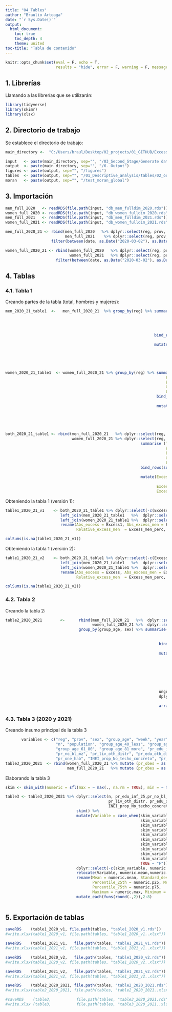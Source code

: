```yaml
---
title: "04_Tables"
author: "Braulio Arteaga"
date: "`r Sys.Date()`"
output:
  html_document:
    toc: true
    toc_depth: 4
    theme: united
toc-title: "Tabla de contenido"
---
```

```r
knitr::opts_chunk$set(eval = F, echo = T,
                      results = "hide", error = F, warning = F, message = F)
```

## 1. Librerías

Llamando a las librerías que se utilizarán:
```r
library(tidyverse)
library(skimr)
library(xlsx)
```


## 2. Directorio de trabajo

Se establece el directorio de trabajo:
```r
main_directory <-  "C:/Users/braul/Desktop/02_projects/01_GITHUB/Excess_Mort"

input   <- paste(main_directory, sep="", "/03_Second_Stage/Generate database/2.output_db") 
output  <- paste(main_directory, sep="", "/6. Output")
figures <- paste(output, sep="", "/figures")
tables  <- paste(output, sep="", "/01_Descriptive_analysis/tables/02_output")
moran   <- paste(output, sep="", "/test_moran_global")
```


## 3. Importación

```r
men_full_2020   <- readRDS(file.path(input, "db_men_fulldim_2020.rds"))
women_full_2020 <- readRDS(file.path(input, "db_women_fulldim_2020.rds"))
men_full_2021   <- readRDS(file.path(input, "db_men_fulldim_2021.rds"))
women_full_2021 <- readRDS(file.path(input, "db_women_fulldim_2021.rds"))
```


```r
men_full_2020_21 <- rbind(men_full_2020   %>% dplyr::select(reg, prov, year, week, sex, group_age, n, E, low, upp, date), 
                          men_full_2021    %>% dplyr::select(reg, prov, year, week, sex, group_age, n, E, low, upp, date)) %>% 
                    filter(between(date, as.Date("2020-03-02"), as.Date("2021-02-22")))

women_full_2020_21 <- rbind(women_full_2020   %>% dplyr::select(reg, prov, year, week, sex, group_age, n, E, low, upp, date), 
                            women_full_2021   %>% dplyr::select(reg, prov, year, week, sex, group_age, n, E, low, upp, date)) %>% 
                      filter(between(date, as.Date("2020-03-02"), as.Date("2021-02-22")))


```




## 4. Tablas
### 4.1. Tabla 1

Creando partes de la tabla (total, hombres y mujeres):

```r
men_2020_21_table1  <-   men_full_2020_21  %>% group_by(reg) %>% summarise(Total_men  = sum(n), 
                                                                        E_men      = round(sum(E)), 
                                                                        Excess_men = round(sum(n) - sum(E)), 
                                                                        Upp_men    = round(sum(n) - sum(low)), 
                                                                        Low_men    = round(sum(n) - sum(upp))) %>% 
                                                                 bind_rows(summarise(., across(where(is.numeric), sum),
                                                                                     across(where(is.character), ~"PERÚ"))) %>%
                                                                 mutate(Excess_men1     = paste(round(Excess_men)," (",round(Low_men), " ","to",
                                                                                             " ", round(Upp_men),")", sep =""), 
                                                                        Excess_men_perc = round((Total_men-E_men)/E_men,3), 
                                                                        Excess_rate_men = round((Total_men-E_men)/Total_men,3) ) 


women_2020_21_table1  <- women_full_2020_21 %>% group_by(reg) %>% summarise(Total_women  = sum(n), 
                                                                      E_women      = round(sum(E)), 
                                                                      Excess_women = round(sum(n) - sum(E)), 
                                                                      Upp_women    = round(sum(n) - sum(low)), 
                                                                      Low_women    = round(sum(n) - sum(upp))) %>% 
                                                                  bind_rows(summarise(., across(where(is.numeric), sum),
                                                                                         across(where(is.character), ~"PERÚ"))) %>%
                                                                  mutate(Excess_women1     = paste(round(Excess_women)," (",round(Low_women), " ","to",
                                                                                                 " ", round(Upp_women),")", sep =""), 
                                                                         Excess_women_perc = round((Total_women-E_women)/E_women,3), 
                                                                         Excess_rate_women = round((Total_women-E_women)/Total_women,3)  ) 


both_2020_21_table1 <- rbind(men_full_2020_21   %>% dplyr::select(reg, prov, year, week, sex, group_age, n, E, low, upp), 
                             women_full_2020_21 %>% dplyr::select(reg, prov, year, week, sex, group_age, n, E, low, upp))  %>%  group_by(reg) %>%  
                                                           summarise (Total  = sum(n), 
                                                                      E_grl  = round(sum(E)), 
                                                                      Excess = round(sum(n) - sum(E)), 
                                                                      Upp    = round(sum(n) - sum(low)), 
                                                                      Low    = round(sum(n) - sum(upp))) %>% 
                                                           bind_rows(summarise(., across(where(is.numeric), sum),
                                                                                  across(where(is.character), ~"PERÚ"))) %>%
                                                           mutate(Excess1     = paste(round(Excess)," (",round(Low), " ","to",
                                                                                          " ", round(Upp),")", sep =""), 
                                                                  Excess_perc = round((Total - E_grl)/E_grl,3), 
                                                                  Excess_rate = round((Total - E_grl)/Total,3) ) 
```

Obteniendo la tabla 1 (versión 1):
```r
table1_2020_21_v1    <- both_2020_21_table1 %>% dplyr::select(-c(Excess, Low, Upp)) %>% 
                        left_join(men_2020_21_table1   %>%  dplyr::select(-c(Excess_men,   Low_men, Upp_men)), by = c("reg" = "reg"))     %>% 
                        left_join(women_2020_21_table1 %>%  dplyr::select(-c(Excess_women, Low_women, Upp_women)), by = c("reg" = "reg")) %>%
                        rename(Abs_excess = Excess1, Abs_excess_men = Excess_men1, Abs_excess_women = Excess_women1, Relative_excess = Excess_perc,   
                               Relative_excess_men  = Excess_men_perc, Relative_excess_women = Excess_women_perc )

colSums(is.na(table1_2020_21_v1))
```


Obteniendo la tabla 1 (versión 2):
```r
table1_2020_21_v2    <- both_2020_21_table1 %>% dplyr::select(-c(Excess1)) %>% 
                        left_join(men_2020_21_table1   %>%  dplyr::select(-c(Excess_men1))  , by = c("reg" = "reg")) %>% 
                        left_join(women_2020_21_table1 %>%  dplyr::select(-c(Excess_women1)), by = c("reg" = "reg")) %>% 
                        rename(Abs_excess = Excess, Abs_excess_men = Excess_men, Abs_excess_women = Excess_women, Relative_excess = Excess_perc,   
                               Relative_excess_men  = Excess_men_perc, Relative_excess_women = Excess_women_perc )

colSums(is.na(table1_2020_21_v2))
```


### 4.2. Tabla 2 
Creando la tabla 2:
```r
table2_2020_2021        <-      rbind(men_full_2020_21   %>%  dplyr::select(reg, prov, year, week, sex, group_age, n, E, low, upp), 
                                      women_full_2020_21 %>%  dplyr::select(reg, prov, year, week, sex, group_age, n, E, low, upp)) %>% 
                                group_by(group_age, sex) %>% summarise(Excess_Deaths = round(sum(n) - sum(E)), 
                                                                             N = sum(n),
                                                                             E = round(sum(E))) %>% 
                                                                   bind_rows(summarise(., across(where(is.numeric), sum),
                                                                                          across(where(is.character), ~"all"))) %>% 
                                                                   mutate(Age_Group = case_when(group_age ==  "40_less" ~ "0-40", 
                                                                                                group_age ==  "41_60" ~   "41-60", 
                                                                                                group_age ==  "61_80" ~   "61-80",
                                                                                                group_age ==  "81_more" ~ "Older-81",
                                                                                                TRUE ~ group_age), 
                                                                          Sex    = factor(sex, levels = c("MASCULINO", "FEMENINO", "all"), labels = c("Men", "Women", "All")),
                                                                          Excess_Deaths_N  = round(Excess_Deaths/N,2), 
                                                                          Excess_Deaths_E = round(Excess_Deaths/E,2)) %>% 
                                                                   ungroup %>% 
                                                                   dplyr::select(Sex, Age_Group, Excess_Deaths, E, N,
                                                                                 Excess_Deaths_E, Excess_Deaths_N) %>% 
                                                                   arrange(Age_Group, Sex)
``` 


### 4.3. Tabla 3 (2020 y 2021)
Creando insumo principal de la tabla 3
```r
       variables <- c("reg", "prov", "sex", "group_age", "week", "year", "date", 
                      "n", "population", "group_age_40_less", "group_age_41_60", 
                      "group_age_61_80", "group_age_81_more", "pr_edu_inf_25",
                      "pr_no_bl_mz", "pr_liv_oth_distr", "pr_edu_oth_distr", "pr_insu", 
                      "pr_one_hab", "INEI_prop_No_techo_concreto", "pr_obes", "pr_tos")
table3_2020_2021  <- rbind(women_full_2020_21 %>% mutate (pr_obes = as.numeric(NA), pr_tos = as.numeric(NA)) %>% dplyr::select(all_of(variables)), 
                           men_full_2020_21   %>% mutate (pr_obes = as.numeric(NA), pr_tos = as.numeric(NA)) %>% dplyr::select(all_of(variables))) 
```

Elaborando la tabla 3
```r
skim <- skim_with(numeric = sfl(max = ~ max(., na.rm = TRUE), min = ~ min(., na.rm = TRUE)), append = TRUE)

table3 <- table3_2020_2021 %>% dplyr::select(n, pr_edu_inf_25,pr_no_bl_mz, pr_insu, 
                                             pr_liv_oth_distr, pr_edu_oth_distr, pr_one_hab, 
                                             INEI_prop_No_techo_concreto, pr_obes, pr_tos)  %>%  
                               skim() %>% 
                               mutate(Variable = case_when(skim_variable == "n" ~ "Number of deaths",
                                                           skim_variable == "pr_edu_inf_25"               ~ "Prp. of  25 year people  with only school completed", 
                                                           skim_variable == "pr_no_bl_mz"                 ~ "Prp. of people neither mestizo nor white", 
                                                           skim_variable == "pr_insu"                     ~ "Prp. of insured people", 
                                                           skim_variable == "pr_liv_oth_distr"            ~ "Prp. of people who have moved house", 
                                                           skim_variable == "pr_edu_oth_distr"            ~ "Prp. of people with educational centers in another district", 
                                                           skim_variable == "pr_one_hab"                  ~ "Prp. of household with only one hab", 
                                                           skim_variable == "INEI_prop_No_techo_concreto" ~ "Prp. of households without a concrete roof", 
                                                           skim_variable == "pr_obes"                     ~ "Prp. of people with obesity ",
                                                           skim_variable == "pr_tos"                      ~ "Prp. of people with tos",
                                                           TRUE ~ "F")) %>% 
                               dplyr::select(-c(skim_variable, numeric.hist, skim_type,n_missing, complete_rate, numeric.p0, numeric.p100)) %>% 
                               relocate(Variable, numeric.mean,numeric.p50, numeric.sd, numeric.min, numeric.max, .before = numeric.p25) %>%
                               rename(Mean = numeric.mean, Standard_deviation = numeric.sd,
                                      Percentile_25th = numeric.p25, Median = numeric.p50,
                                      Percentile_75th = numeric.p75,
                                      Maximum = numeric.max, Minimum = numeric.min) %>% 
                               mutate_each(funs(round(.,2)),2:8)
                              
```



## 5. Exportación de tablas

```r
saveRDS    (table1_2020_v1, file.path(tables, "table1_2020_v1.rds"))
#write.xlsx(table1_2020_v1, file.path(tables, "table1_2020_v1..xlsx"))

saveRDS    (table1_2021_v1,   file.path(tables, "table1_2021_v1.rds"))
#write.xlsx(table1_2021_v1, file.path(tables, "table1_2021_v1..xlsx"))

saveRDS    (table1_2020_v2,   file.path(tables, "table1_2020_v2.rds"))
#write.xlsx(table1_2020_v2, file.path(tables, "table1_2020_v2..xlsx"))

saveRDS    (table1_2021_v2,   file.path(tables, "table1_2021_v2.rds"))
#write.xlsx(table1_2021_v2, file.path(tables, "table1_2021_v2..xlsx"))

saveRDS    (table2_2020_2021, file.path(tables, "table2_2020_2021.rds"))
#write.xlsx(table2_2020_2021, file.path(tables, "table2_2020_2021..xlsx"))

#saveRDS    (table3,           file.path(tables, "table3_2020_2021.rds"))
#write.xlsx (table3,           file.path(tables, "table3_2020_2021..xlsx"))

```
